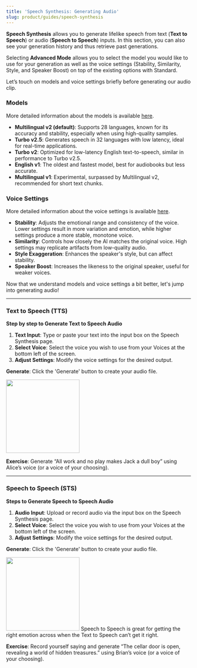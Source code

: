 ```yaml
---
title: 'Speech Synthesis: Generating Audio'
slug: product/guides/speech-synthesis
---
```



**Speech Synthesis** allows you to generate lifelike speech from text (**Text to Speech**) or audio (**Speech to Speech**) inputs. In this section, you can also see your generation history and thus retrieve past generations.

Selecting **Advanced Mode** allows you to select the model you would like to use for your generation as well as the voice settings (Stability, Similarity, Style, and Speaker Boost) on top of the existing options with Standard.

Let’s touch on models and voice settings briefly before generating our audio clip.

### Models

More detailed information about the models is available [here](product/speech-synthesis/models).

- **Multilingual v2 (default)**: Supports 28 languages, known for its accuracy and stability, especially when using high-quality samples.
- **Turbo v2.5**: Generates speech in 32 languages with low latency, ideal for real-time applications.
- **Turbo v2**: Optimized for low-latency English text-to-speech, similar in performance to Turbo v2.5.
- **English v1**: The oldest and fastest model, best for audiobooks but less accurate.
- **Multilingual v1**: Experimental, surpassed by Multilingual v2, recommended for short text chunks.

### Voice Settings

More detailed information about the voice settings is available [here](product/speech-synthesis/voice-settings).

- **Stability**: Adjusts the emotional range and consistency of the voice. Lower settings result in more variation and emotion, while higher settings produce a more stable, monotone voice.
- **Similarity**: Controls how closely the AI matches the original voice. High settings may replicate artifacts from low-quality audio.
- **Style Exaggeration**: Enhances the speaker's style, but can affect stability.
- **Speaker Boost**: Increases the likeness to the original speaker, useful for weaker voices.

Now that we understand models and voice settings a bit better, let's jump into generating audio!

---

### Text to Speech (TTS)

**Step by step to Generate Text to Speech Audio**

1. **Text Input**: Type or paste your text into the input box on the Speech Synthesis page.
2. **Select Voice**: Select the voice you wish to use from your Voices at the bottom left of the screen.
3. **Adjust Settings**: Modify the voice settings for the desired output.

**Generate**: Click the 'Generate' button to create your audio file.

<Frame>
  <img height="200" src="../../product/guides/images/text-to-speech.webp" />
</Frame>

**Exercise**: Generate “All work and no play makes Jack a dull boy” using Alice’s voice (or a voice of your choosing).

---

### Speech to Speech (STS)

**Steps to Generate Speech to Speech Audio**

1. **Audio Input**: Upload or record audio via the input box on the Speech Synthesis page.
2. **Select Voice**: Select the voice you wish to use from your Voices at the bottom left of the screen.
3. **Adjust Settings**: Modify the voice settings for the desired output.

**Generate**: Click the 'Generate' button to create your audio file.

<Frame>
  <img height="200" src="../../product/guides/images/speech-to-speech.webp" />
</Frame>

<Tip>
  Speech to Speech is great for getting the right emotion across when the Text
  to Speech can’t get it right.
</Tip>

**Exercise**: Record yourself saying and generate “The cellar door is open, revealing a world of hidden treasures.” using Brian’s voice (or a voice of your choosing).
